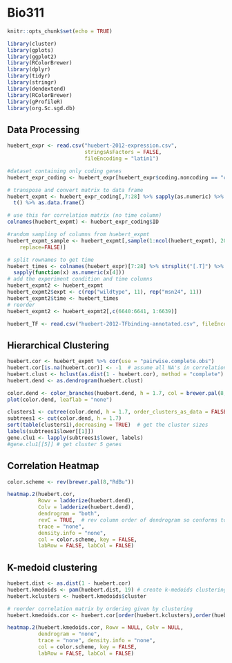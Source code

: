 # Bio311

```r
knitr::opts_chunk$set(echo = TRUE)

library(cluster)
library(gplots)
library(ggplot2)
library(RColorBrewer)
library(dplyr)
library(tidyr)
library(stringr)
library(dendextend)
library(RColorBrewer)
library(gProfileR)
library(org.Sc.sgd.db)
```

## Data Processing
```r
huebert_expr <- read.csv("huebert-2012-expression.csv", 
                         stringsAsFactors = FALSE, 
                         fileEncoding = "latin1")

#dataset containing only coding genes
huebert_expr_coding <- huebert_expr[huebert_expr$coding.noncoding == "coding",]

# transpose and convert matrix to data frame
huebert_expmt <- huebert_expr_coding[,7:28] %>% sapply(as.numeric) %>% 
  t() %>% as.data.frame()

# use this for correlation matrix (no time column)
colnames(huebert_expmt) <- huebert_expr_coding$ID

#random sampling of columns from huebert_expmt
huebert_expmt_sample <- huebert_expmt[,sample(1:ncol(huebert_expmt), 2000,
  	replace=FALSE)]

# split rownames to get time
huebert_times <- colnames(huebert_expr)[7:28] %>% strsplit("[.T]") %>% 
  sapply(function(x) as.numeric(x[4]))
# add the experiment condition and time columns
huebert_expmt2 <- huebert_expmt
huebert_expmt2$expt <- c(rep("wildtype", 11), rep("msn24", 11))
huebert_expmt2$time <- huebert_times
# reorder
huebert_expmt2 <- huebert_expmt2[,c(6640:6641, 1:6639)]
```

```r
huebert_TF <- read.csv("huebert-2012-TFbinding-annotated.csv", fileEncoding = "latin1")
```

## Hierarchical Clustering
```r
huebert.cor <- huebert_expmt %>% cor(use = "pairwise.complete.obs")
huebert.cor[is.na(huebert.cor)] <- -1  # assume all NA's in correlation matrix is -1
huebert.clust <- hclust(as.dist(1 - huebert.cor), method = "complete")
huebert.dend <- as.dendrogram(huebert.clust)

color.dend <- color_branches(huebert.dend, h = 1.7, col = brewer.pal(8, "Dark2"))
plot(color.dend, leaflab = "none")
```

```r
clusters1 <- cutree(color.dend, h = 1.7, order_clusters_as_data = FALSE)
subtrees1 <- cut(color.dend, h = 1.7)
sort(table(clusters1),decreasing = TRUE)  # get the cluster sizes 
labels(subtrees1$lower[[1]])
gene.clu1 <- lapply(subtrees1$lower, labels)
#gene.clu1[[5]] # get cluster 5 genes
```

## Correlation Heatmap
```r
color.scheme <- rev(brewer.pal(8,"RdBu"))

heatmap.2(huebert.cor, 
          Rowv = ladderize(huebert.dend), 
          Colv = ladderize(huebert.dend), 
          dendrogram = "both", 
          revC = TRUE,  # rev column order of dendrogram so conforms to natural representation
          trace = "none", 
          density.info = "none",
          col = color.scheme, key = FALSE,
          labRow = FALSE, labCol = FALSE)
```

## K-medoid clustering
```r
huebert.dist <- as.dist(1 - huebert.cor)
huebert.kmedoids <- pam(huebert.dist, 19) # create k-medoids clustering with 8 clusters
huebert.kclusters <- huebert.kmedoids$cluster

# reorder correlation matrix by ordering given by clustering
huebert.kmedoids.cor <- huebert.cor[order(huebert.kclusters),order(huebert.kclusters)]

heatmap.2(huebert.kmedoids.cor, Rowv = NULL, Colv = NULL, 
          dendrogram = "none", 
          trace = "none", density.info = "none",
          col = color.scheme, key = FALSE,
          labRow = FALSE, labCol = FALSE)
```

